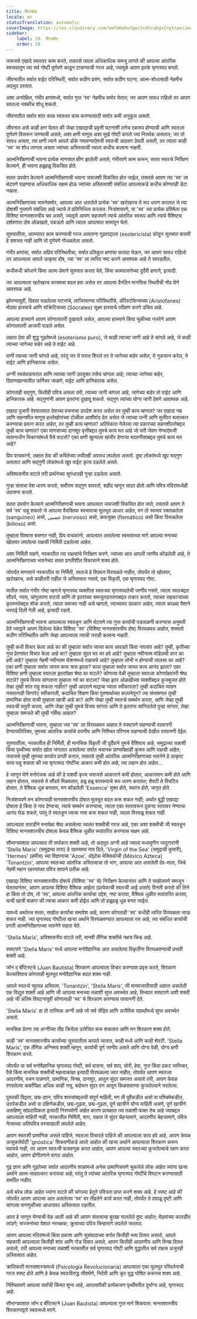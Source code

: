 ```yaml
---
title: शिरच्छेद
locale: mr
statusTranslation: automatic
coverImage: https://res.cloudinary.com/xmfm6mhw3gwctndtcubgx2rptnae/image/upload/v1740468922/small_cover_tratado_de_psicologia_revolucionaria_a4c0dca4e0.webp
sidebar:
    label: 29. शिरच्छेद
    order: 29
---
```

जसजसे एखादे स्वतःवर काम करते, तसतसे त्याला अधिकाधिक समजू लागते की आपल्या आंतरिक स्वभावातून त्या सर्व गोष्टी पूर्णपणे काढून टाकण्याची गरज आहे, ज्यामुळे आपण इतके घृणास्पद बनतो.

जीवनातील सर्वात वाईट परिस्थिती, सर्वात कठीण प्रसंग, सर्वात कठीण घटना, आत्म-शोधासाठी नेहमीच अद्भुत ठरतात.

अशा अनपेक्षित, गंभीर क्षणांमध्ये, सर्वात गुप्त 'स्व' नेहमीच समोर येतात; जर आपण सावध राहिलो तर आपण स्वतःला नक्कीच शोधू शकतो.

जीवनातील सर्वात शांत काळ स्वतःवर काम करण्यासाठी सर्वात कमी अनुकूल असतो.

जीवनात असे काही क्षण येतात की जेव्हा एखाद्याची प्रवृत्ती घटनांशी लगेच एकरूप होण्याची आणि स्वतःला पूर्णपणे विसरून जाण्याची असते; अशा क्षणी माणूस अशा मूर्ख गोष्टी करतो ज्या निरर्थक असतात; जर तो सावध असता, त्या क्षणी त्याने आपले डोके गमावण्याऐवजी स्वतःची आठवण ठेवली असती, तर त्याला काही 'स्व' चा शोध लागला असता ज्यांच्या अस्तित्वाची त्याला कधीच कल्पना नव्हती.

आत्मनिरीक्षणाची भावना प्रत्येक माणसात क्षीण झालेली असते; गंभीरपणे काम करून, सतत स्वतःचे निरीक्षण केल्याने, ही भावना हळूहळू विकसित होते.

सतत उपयोग केल्याने आत्मनिरीक्षणाची भावना जसजशी विकसित होत जाईल, तसतसे आपण त्या 'स्व' ला थेटपणे पाहण्यास अधिकाधिक सक्षम होऊ ज्यांच्या अस्तित्वाशी संबंधित आपल्याकडे कधीच कोणताही डेटा नव्हता.

आत्मनिरीक्षणाच्या भावनेसमोर, आपल्या आत असलेले प्रत्येक 'स्व' खरोखरच ते रूप धारण करतात जे त्या दोषाशी गुप्तपणे संबंधित आहे ज्याचे ते प्रतिनिधित्व करतात. निःसंशयपणे, या 'स्व' च्या प्रत्येक प्रतिमेला एक विशिष्ट मानसशास्त्रीय चव असते, ज्याद्वारे आपण सहजपणे त्याचे आंतरिक स्वरूप आणि त्याचे वैशिष्ट्य दर्शवणारा दोष ओळखतो, पकडतो आणि त्याला आपल्यात सामावून घेतो.

सुरुवातीला, आत्म्यावर काम करण्याची गरज असताना गूढवाद्याला (esotericista) कोठून सुरुवात करावी हे समजत नाही आणि तो पूर्णपणे गोंधळलेला असतो.

गंभीर क्षणांचा, सर्वात अप्रिय परिस्थितीचा, सर्वात प्रतिकूल क्षणांचा फायदा घेऊन, जर आपण सावध राहिलो तर आपल्याला आपले उत्कृष्ट दोष, ज्या 'स्व' ला त्वरित नष्ट करणे आवश्यक आहे ते सापडतील.

कधीकधी क्रोधाने किंवा आत्म-प्रेमाने सुरुवात करता येते, किंवा कामवासनेच्या दुर्दैवी क्षणाने, इत्यादी.

जर आपल्याला खरोखरच कायमचा बदल हवा असेल तर आपल्या दैनंदिन मानसिक स्थितीची नोंद घेणे आवश्यक आहे.

झोपण्यापूर्वी, दिवसा घडलेल्या घटनांचे, लाजिरवाण्या परिस्थितींचे, ॲरिस्टोफेन्सच्या (Aristófanes) मोठ्या हास्याचे आणि सॉक्रेटिसच्या (Sócrates) सूक्ष्म हास्याचे परीक्षण करणे उचित आहे.

आपल्या हास्याने आपण कोणालातरी दुखावले असेल, आपल्या हास्याने किंवा चुकीच्या नजरेने आपण कोणालातरी आजारी पाडले असेल.

लक्षात ठेवा की शुद्ध गूढतेमध्ये (esoterismo puro), जे काही त्याच्या जागी आहे ते चांगले आहे, जे काही त्याच्या जागेच्या बाहेर आहे ते वाईट आहे.

पाणी त्याच्या जागी चांगले आहे, परंतु जर ते घरात शिरले तर ते जागेच्या बाहेर असेल, ते नुकसान करेल, ते वाईट आणि हानिकारक असेल.

अग्नी स्वयंपाकघरात आणि त्याच्या जागी उपयुक्त तसेच चांगला आहे; त्याच्या जागेच्या बाहेर, दिवाणखान्यातील फर्निचर जाळणे, वाईट आणि हानिकारक असेल.

कोणताही सद्गुण, कितीही पवित्र असला तरी, त्याच्या जागी चांगला आहे, जागेच्या बाहेर तो वाईट आणि हानिकारक आहे. सद्गुणांनी आपण इतरांना दुखावू शकतो. सद्गुण त्यांच्या योग्य जागी ठेवणे आवश्यक आहे.

एखादा पुजारी वेश्यालयात देवाच्या वचनाचा उपदेश करत असेल तर तुम्ही काय म्हणाल? जर एखादा नम्र आणि सहनशील माणूस हल्लेखोरांच्या टोळीला आशीर्वाद देत असेल जे त्याच्या पत्नी आणि मुलींवर बलात्कार करण्याचा प्रयत्न करत आहेत, तर तुम्ही काय म्हणाल? अतिरेकात नेलेल्या त्या प्रकारच्या सहनशीलतेबद्दल तुम्ही काय म्हणाल? एका माणसाच्या दानशूर वृत्तीबद्दल तुमचे काय मत आहे जो घरी जेवण नेण्याऐवजी व्यसनाधीन भिकाऱ्यांमध्ये पैसे वाटतो? एका क्षणी खुन्याला खंजीर देणाऱ्या मदतनीसाबद्दल तुमचे काय मत आहे?

प्रिय वाचकांनो, लक्षात ठेवा की कवितेच्या लयीतही अपराध लपलेला असतो. दुष्ट लोकांमध्ये खूप सद्गुण असतात आणि सद्गुणी लोकांमध्ये खूप वाईट कृत्य दडलेले असते.

अविश्वसनीय वाटले तरी प्रार्थनेच्या सुगंधातही गुन्हा दडलेला असतो.

गुन्हा संताचा वेश धारण करतो, सर्वोत्तम सद्गुण वापरतो, शहीद म्हणून सादर होतो आणि पवित्र मंदिरांमध्येही उपासना करतो.

सतत उपयोग केल्याने आत्मनिरीक्षणाची भावना आपल्यात जसजशी विकसित होत जाते, तसतसे आपण ते सर्व 'स्व' पाहू शकतो जे आपल्या वैयक्तिक स्वभावाचा मूलभूत आधार आहेत, मग तो स्वभाव रक्ताळलेला (sanguíneo) असो, عصبی (nervioso) असो, कफयुक्त (flemático) असो किंवा पित्तळलेला (bilioso) असो.

तुम्हाला विश्वास बसणार नाही, प्रिय वाचकांनो, आपल्यात असलेल्या स्वभावाच्या मागे आपल्या मनाच्या खोलवर लपलेल्या राक्षसी निर्मिती दडलेल्या आहेत.

अशा निर्मिती पाहणे, नरकातील त्या राक्षसांचे निरीक्षण करणे, ज्यांच्या आत आपली जाणीव कोंडलेली आहे, ते आत्मनिरीक्षणाच्या भावनेच्या सतत प्रगतीशील विकासाने शक्य होते.

जोपर्यंत माणसाने नरकातील या निर्मिती, स्वतःचे हे विपथन विरघळले नाहीत, तोपर्यंत तो खोलवर, खरोखरच, असे काहीतरी राहील जे अस्तित्वात नसावे, एक विकृती, एक घृणास्पद गोष्ट.

यातील सर्वात गंभीर गोष्ट म्हणजे घृणास्पद व्यक्तीला स्वतःच्या घृणास्पदतेची जाणीव नसते, त्याला स्वतःबद्दल सौंदर्य, न्याय, चांगुलपणा वाटतो आणि तो इतरांच्या समजूतदारपणाबद्दल तक्रार करतो, त्याच्या सहकाऱ्यांच्या कृतघ्नतेबद्दल शोक करतो, त्याला समजत नाही असे म्हणतो, त्याच्यावर उपकार आहेत, त्याला काळ्या पैशाने भरपाई दिली गेली आहे, इत्यादी रडतो.

आत्मनिरीक्षणाची भावना आपल्याला स्वतःहून आणि थेटपणे त्या गुप्त कार्याची पडताळणी करण्यास अनुमती देते ज्याद्वारे आपण दिलेल्या वेळेत विशिष्ट 'स्व' (विशिष्ट मानसशास्त्रीय दोष) विरघळवत आहोत, शक्यतो कठीण परिस्थितीत आणि जेव्हा आपल्याला त्याची जराही कल्पना नव्हती.

तुम्ही कधी विचार केला आहे का की तुम्हाला सर्वात जास्त काय आवडते किंवा नापसंत आहे? तुम्ही, कृतीच्या गुप्त प्रेरणांवर विचार केला आहे का? तुम्हाला सुंदर घर का हवे आहे? तुम्हाला नवीनतम मॉडेलची कार का हवी आहे? तुम्हाला नेहमी नवीनतम फॅशनमध्ये राहायचे आहे? तुम्हाला लोभी न होण्याची लालसा का आहे? एका क्षणी तुम्हाला सर्वात जास्त काय त्रास झाला? काल तुम्हाला सर्वात जास्त काय आनंद झाला? एका विशिष्ट क्षणी तुम्हाला स्वतःला इतरांपेक्षा श्रेष्ठ का वाटले? कोणत्या वेळी तुम्हाला स्वतःला कोणापेक्षातरी श्रेष्ठ वाटले? तुमचे विजय सांगताना तुम्हाला गर्व का वाटला? जेव्हा इतर ओळखीच्या व्यक्तीबद्दल कुजबुजत होते तेव्हा तुम्ही शांत राहू शकला नाहीत? तुम्ही आदराने मद्याचा प्याला स्वीकारला? तुम्ही कदाचित व्यसन नसतानाही सिगारेट स्वीकारली, कदाचित शिक्षण किंवा पुरुषार्थाच्या कल्पनेतून? त्या संभाषणात तुम्ही प्रामाणिक होता याची तुम्हाला खात्री आहे का? आणि जेव्हा तुम्ही स्वतःचे समर्थन करता, आणि जेव्हा तुम्ही स्वतःची स्तुती करता, आणि जेव्हा तुम्ही तुमचे विजय सांगता आणि ते इतरांना सांगितलेले पुन्हा सांगता, तेव्हा तुम्हाला समजले की तुम्ही गर्विष्ठ आहात?

आत्मनिरीक्षणाची भावना, तुम्हाला ज्या 'स्व' ला विरघळवत आहात ते स्पष्टपणे पाहण्याची परवानगी देण्याव्यतिरिक्त, तुमच्या आंतरिक कार्याचे दयनीय आणि निश्चित परिणाम पाहण्याची देखील परवानगी देईल.

सुरुवातीला, नरकातील ही निर्मिती, ही मानसिक विकृती जी दुर्दैवाने तुमचे वैशिष्ट्य आहे, समुद्राच्या तळाशी किंवा पृथ्वीच्या सर्वात खोल जंगलात असलेल्या सर्वात भयानक प्राण्यांपेक्षाही कुरूप आणि राक्षसी आहेत; जसजसे तुम्ही तुमच्या कार्यात प्रगती कराल, तसतसे तुम्ही आंतरिक आत्मनिरीक्षणाच्या भावनेने हे उत्कृष्ट सत्य पाहू शकता की त्या घृणास्पद गोष्टींचा आकार कमी होत आहे, त्या लहान होत आहेत...

हे जाणून घेणे मनोरंजक आहे की हे पाशवी कृत्य जसजसे आकाराने कमी होतात, आकारमान कमी होते आणि लहान होतात, तसतसे ते सौंदर्य मिळवतात, हळू हळू बालरूपाचे रूप धारण करतात; शेवटी ते विघटित होतात, ते वैश्विक धूळ बनतात, मग कोंडलेली 'Essence' मुक्त होते, स्वतंत्र होते, जागृत होते.

निःसंशयपणे मन कोणत्याही मानसशास्त्रीय दोषात मूलभूत बदल करू शकत नाही; अर्थात बुद्धी एखाद्या दोषाला हे किंवा ते नाव देण्याचा, त्याचे समर्थन करण्याचा, त्याला एका स्तरावरून दुसऱ्या स्तरावर नेण्याचा आनंद घेऊ शकते, परंतु ते स्वतःहून त्याचा नाश करू शकत नाही, त्याला विरघळू शकत नाही.

आपल्याला तातडीने मनापेक्षा श्रेष्ठ असलेल्या ज्वलंत शक्तीची गरज आहे, एका अशा शक्तीची जी स्वतःहून विशिष्ट मानसशास्त्रीय दोषाला केवळ वैश्विक धुळीत रूपांतरित करण्यास सक्षम आहे.

सौभाग्यवशात आपल्यात ती सर्पाकार शक्ती आहे, तो अद्भुत अग्नी आहे ज्याला मध्ययुगीन जादूगारांनी 'Stella Maris' (समुद्राचा तारा) हे रहस्यमय नाव दिले, 'Virgin of the Sea' (समुद्राची कुमारी), 'Hermes' (हर्मीस) च्या विज्ञानाचा 'Azoe', ॲझ्टेक मेक्सिकोची (México Azteca) 'Tonantzin', आपल्या स्वतःच्या आंतरिक अस्तित्वाचा तो भाग, आपल्या आत असलेली देव-माता, जिचे नेहमी महान रहस्यांच्या पवित्र सापाने प्रतीक आहे.

एखाद्या विशिष्ट मानसशास्त्रीय दोषाचे (विशिष्ट 'स्व' चे) निरीक्षण केल्यानंतर आणि ते सखोलपणे समजून घेतल्यानंतर, आपण आपल्या विशिष्ट वैश्विक आईला (प्रत्येकाची स्वतःची आई असते) विनंती करतो की तिने हा किंवा तो दोष, तो 'स्व', आपल्या आंतरिक कार्याचा उद्देश, नष्ट करावा, वैश्विक धुळीत रूपांतरित करावा, याची खात्री बाळगा की त्याचा आकार कमी होईल आणि तो हळूहळू धूळ बनत जाईल.

यामध्ये अर्थातच सतत, सखोल कार्यांचा समावेश आहे, कारण कोणताही 'स्व' कधीही त्वरित विरघळला जाऊ शकत नाही. ज्या घृणास्पद गोष्टीला खऱ्या अर्थाने विरघळवण्यात आपल्याला रस आहे, त्या संबंधित कार्याची प्रगती आत्मनिरीक्षणाच्या भावनेने पाहता येते.

'Stella Maris', अविश्वसनीय वाटले तरी, मानवी लैंगिक शक्तीचे नक्षत्र चिन्ह आहे.

स्पष्टपणे 'Stella Maris' मध्ये आपल्या मनोवैज्ञानिक आत असलेल्या विकृतींना विरघळवण्याची प्रभावी शक्ती आहे.

जॉन द बॅप्टिस्टचे (Juan Bautista) शिरकाण आपल्याला विचार करण्यास प्रवृत्त करते, शिरकाण केल्याशिवाय कोणताही मूलभूत मनोवैज्ञानिक बदल शक्य नाही.

आपले स्वतःचे व्युत्पन्न अस्तित्व, 'Tonantzin', 'Stella Maris', जी मानवजातीसाठी अज्ञात असलेली एक विद्युत शक्ती आहे आणि जी आपल्या मनाच्या तळाशी सुप्त अवस्थेत आहे, तिच्यात स्पष्टपणे अशी शक्ती आहे जी अंतिम विघटनापूर्वी कोणत्याही 'स्व' चे शिरकाण करण्यास परवानगी देते.

'Stella Maris' हा तो तात्त्विक अग्नी आहे जो सर्व सेंद्रिय आणि अजैविक पदार्थांमध्ये सुप्त अवस्थेत असतो.

मानसिक प्रेरणा त्या अग्नीच्या तीव्र क्रियेला उत्तेजित करू शकतात आणि मग शिरकाण शक्य होते.

काही 'स्व' मानसशास्त्रीय कार्यांच्या सुरुवातीला कापले जातात, काही मध्ये आणि काही शेवटी. 'Stella Maris', एक लैंगिक अग्निमय शक्ती म्हणून, कार्याची पूर्ण जाणीव असते आणि योग्य वेळी, योग्य क्षणी शिरकाण करते.

जोपर्यंत या सर्व मनोवैज्ञानिक घृणास्पद गोष्टी, सर्व वासना, सर्व शाप, चोरी, हेवा, गुप्त किंवा प्रकट व्यभिचार, पैसे किंवा मानसिक शक्तीची महत्वाकांक्षा इत्यादी विरघळल्या जात नाहीत, तोपर्यंत आपण स्वतःला आदरणीय, वचन पाळणारे, प्रामाणिक, विनम्र, दानशूर, आतून सुंदर समजत असलो तरी, आपण केवळ रंगवलेल्या कबरींपेक्षा अधिक काही नसू, बाहेरून सुंदर पण आतून किळसवाण्या कुजलेल्याने भरलेल्या.

पुस्तकी विद्वत्ता, छद्म-ज्ञान, पवित्र शास्त्रांबद्दलची संपूर्ण माहिती, मग ती पूर्वेकडील असो वा पश्चिमेकडील, उत्तरेकडील असो वा दक्षिणेकडील, छद्म-गूढता, छद्म-गूढता, पूर्ण खात्रीने योग्य माहिती असणे, पूर्ण खात्रीने असहिष्णु सांप्रदायिकता इत्यादी निरुपयोगी आहेत कारण प्रत्यक्षात त्या तळाशी फक्त तेच आहे ज्याबद्दल आपल्याला माहिती नाही, नरकातील निर्मिती, शाप, राक्षस जे सुंदर चेहऱ्यामागे, आदरणीय चेहऱ्यामागे, पवित्र नेत्याच्या अतिपवित्र वस्त्राखाली लपलेले आहेत.

आपण स्वतःशी प्रामाणिक असले पाहिजे, स्वतःला विचारले पाहिजे की आपल्याला काय हवे आहे, आपण केवळ उत्सुकतेपोटी 'gnóstica' शिकवणीकडे आलो आहोत की खऱ्या अर्थाने आपल्याला शिरकाण करून घ्यायचे नाही, तर आपण स्वतःची फसवणूक करत आहोत, आपण आपल्या स्वतःच्या कुजलेल्याचे रक्षण करत आहोत, आपण ढोंगीपणाने वागत आहोत.

गूढ ज्ञान आणि गूढतेच्या सर्वात आदरणीय शाळांमध्ये अनेक प्रामाणिकपणे चुकलेले लोक आहेत ज्यांना खऱ्या अर्थाने आत्म-साक्षात्कार करायचा आहे, परंतु ते त्यांच्या आंतरिक घृणास्पद गोष्टींचे विघटन करण्यासाठी समर्पित नाहीत.

असे बरेच लोक आहेत ज्यांना वाटते की चांगल्या हेतूने पवित्रता प्राप्त करणे शक्य आहे. हे स्पष्ट आहे की जोपर्यंत आपण आपल्या आत असलेल्या 'स्व' वर तीव्रतेने कार्य करत नाही, तोपर्यंत ते दयाळू दृष्टी आणि चांगल्या वागणुकीच्या आधारावर अस्तित्वात राहतील.

आता हे जाणून घेण्याची वेळ आली आहे की आपण संतत्वाचा बुरखा घातलेले दुष्ट आहोत; मेंढ्यांच्या कातडीत लांडगे; सज्जनांच्या वेशात नरभक्षक; क्रूसाच्या पवित्र चिन्हामागे लपलेले जल्लाद.

आपण आपल्या मंदिरांमध्ये किंवा प्रकाश आणि सुसंवादाच्या वर्गात कितीही भव्य दिसत असलो, आपले सहकारी आपल्याला कितीही शांत आणि गोड दिसत असले, आपण कितीही आदरणीय आणि विनम्र दिसत असलो, तरी आपल्या मनाच्या तळाशी नरकातील सर्व घृणास्पद गोष्टी आणि युद्धातील सर्व राक्षस अजूनही अस्तित्वात आहेत.

क्रांतिकारी मानसशास्त्रामध्ये (Psicología Revolucionaria) आपल्याला एका मूलभूत परिवर्तनाची गरज स्पष्ट होते आणि हे केवळ स्वतःविरुद्ध जीवघेणे, निर्दयी आणि क्रूर युद्ध घोषित करूनच शक्य आहे.

निश्चितपणे आपल्या सर्वांची किंमत शून्य आहे, आपल्यापैकी प्रत्येकजण पृथ्वीवरील दुर्भाग्य आहे, घृणास्पद आहे.

सौभाग्यवशात जॉन द बॅप्टिस्टने (Juan Bautista) आपल्याला गुप्त मार्ग शिकवला: मानसशास्त्रीय शिरकाणाद्वारे स्वतःमध्ये मरणे.
